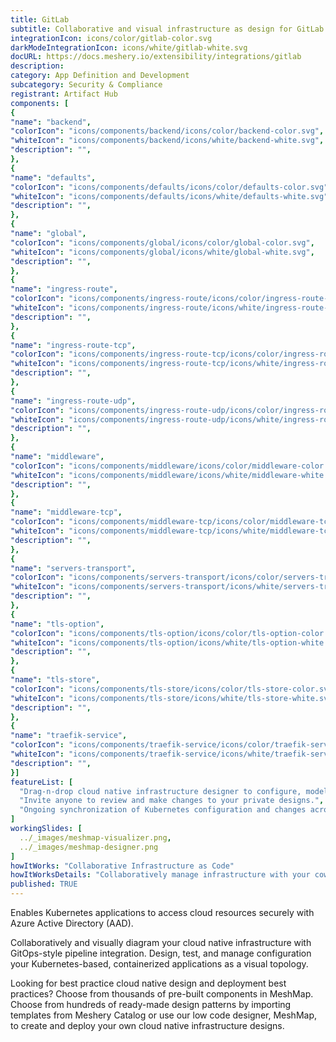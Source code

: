 ```yaml
---
title: GitLab
subtitle: Collaborative and visual infrastructure as design for GitLab
integrationIcon: icons/color/gitlab-color.svg
darkModeIntegrationIcon: icons/white/gitlab-white.svg
docURL: https://docs.meshery.io/extensibility/integrations/gitlab
description: 
category: App Definition and Development
subcategory: Security & Compliance
registrant: Artifact Hub
components: [
{
"name": "backend",
"colorIcon": "icons/components/backend/icons/color/backend-color.svg",
"whiteIcon": "icons/components/backend/icons/white/backend-white.svg",
"description": "",
},
{
"name": "defaults",
"colorIcon": "icons/components/defaults/icons/color/defaults-color.svg",
"whiteIcon": "icons/components/defaults/icons/white/defaults-white.svg",
"description": "",
},
{
"name": "global",
"colorIcon": "icons/components/global/icons/color/global-color.svg",
"whiteIcon": "icons/components/global/icons/white/global-white.svg",
"description": "",
},
{
"name": "ingress-route",
"colorIcon": "icons/components/ingress-route/icons/color/ingress-route-color.svg",
"whiteIcon": "icons/components/ingress-route/icons/white/ingress-route-white.svg",
"description": "",
},
{
"name": "ingress-route-tcp",
"colorIcon": "icons/components/ingress-route-tcp/icons/color/ingress-route-tcp-color.svg",
"whiteIcon": "icons/components/ingress-route-tcp/icons/white/ingress-route-tcp-white.svg",
"description": "",
},
{
"name": "ingress-route-udp",
"colorIcon": "icons/components/ingress-route-udp/icons/color/ingress-route-udp-color.svg",
"whiteIcon": "icons/components/ingress-route-udp/icons/white/ingress-route-udp-white.svg",
"description": "",
},
{
"name": "middleware",
"colorIcon": "icons/components/middleware/icons/color/middleware-color.svg",
"whiteIcon": "icons/components/middleware/icons/white/middleware-white.svg",
"description": "",
},
{
"name": "middleware-tcp",
"colorIcon": "icons/components/middleware-tcp/icons/color/middleware-tcp-color.svg",
"whiteIcon": "icons/components/middleware-tcp/icons/white/middleware-tcp-white.svg",
"description": "",
},
{
"name": "servers-transport",
"colorIcon": "icons/components/servers-transport/icons/color/servers-transport-color.svg",
"whiteIcon": "icons/components/servers-transport/icons/white/servers-transport-white.svg",
"description": "",
},
{
"name": "tls-option",
"colorIcon": "icons/components/tls-option/icons/color/tls-option-color.svg",
"whiteIcon": "icons/components/tls-option/icons/white/tls-option-white.svg",
"description": "",
},
{
"name": "tls-store",
"colorIcon": "icons/components/tls-store/icons/color/tls-store-color.svg",
"whiteIcon": "icons/components/tls-store/icons/white/tls-store-white.svg",
"description": "",
},
{
"name": "traefik-service",
"colorIcon": "icons/components/traefik-service/icons/color/traefik-service-color.svg",
"whiteIcon": "icons/components/traefik-service/icons/white/traefik-service-white.svg",
"description": "",
}]
featureList: [
  "Drag-n-drop cloud native infrastructure designer to configure, model, and deploy your workloads.",
  "Invite anyone to review and make changes to your private designs.",
  "Ongoing synchronization of Kubernetes configuration and changes across any number of clusters."
]
workingSlides: [
  ../_images/meshmap-visualizer.png,
  ../_images/meshmap-designer.png
]
howItWorks: "Collaborative Infrastructure as Code"
howItWorksDetails: "Collaboratively manage infrastructure with your coworkers synchronously sharing the same designs."
published: TRUE
---
```

<p>
Enables Kubernetes applications to access cloud resources securely with Azure Active Directory (AAD).
</p>
<p>
    Collaboratively and visually diagram your cloud native infrastructure with GitOps-style pipeline integration. Design, test, and manage configuration your Kubernetes-based, containerized applications as a visual topology.
</p>
<p>
    Looking for best practice cloud native design and deployment best practices? Choose from thousands of pre-built components in MeshMap. Choose from hundreds of ready-made design patterns by importing templates from Meshery Catalog or use our low code designer, MeshMap, to create and deploy your own cloud native infrastructure designs.
</p>
